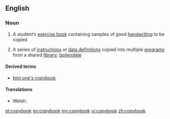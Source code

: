 ==English==

===Noun===
{{wikipedia}}
{{en-noun}}

# A student’s [[exercise book]] containing samples of good [[handwriting]] to be copied
# {{computing}} A series of [[instruction]]s or [[data definition]]s copied into multiple [[program]]s from a shared [[library]]; [[boilerplate]]

====Derived terms====
*[[blot one's copybook]]

====Translations====
{{trans-top|student's exercise book}}
* Welsh: {{t-|cy|copi|m|xs=Welsh}}
{{trans-mid}}
{{trans-bottom}}

[[et:copybook]]
[[eo:copybook]]
[[my:copybook]]
[[vi:copybook]]
[[zh:copybook]]